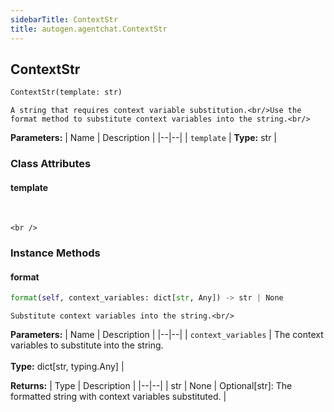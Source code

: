 ```yaml
---
sidebarTitle: ContextStr
title: autogen.agentchat.ContextStr
---
```

<h2 id="autogen.agentchat.ContextStr" class="doc doc-heading">
    <code class="doc-symbol doc-symbol-heading doc-symbol-class"></code>
    <span class="doc doc-object-name doc-class-name">ContextStr</span>
</h2>

```python
ContextStr(template: str)
```

    A string that requires context variable substitution.<br/>Use the format method to substitute context variables into the string.<br/>

<b>Parameters:</b>
| Name | Description |
|--|--|
| `template` | **Type:** str |

### Class Attributes

<code class="doc-symbol doc-symbol-heading doc-symbol-attribute"></code>
#### template
<br />

    <br />

### Instance Methods

<code class="doc-symbol doc-symbol-heading doc-symbol-method"></code>
#### format

```python
format(self, context_variables: dict[str, Any]) -> str | None
```

    Substitute context variables into the string.<br/>

<b>Parameters:</b>
| Name | Description |
|--|--|
| `context_variables` | The context variables to substitute into the string.<br/><br/>**Type:** dict[str, typing.Any] |

<b>Returns:</b>
| Type | Description |
|--|--|
| str \| None | Optional[str]: The formatted string with context variables substituted. |

<br />